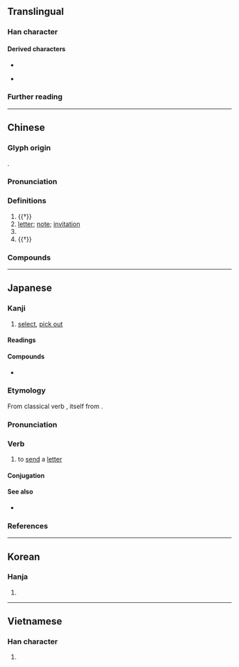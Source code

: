 {{also|東}}
{{character info}}
==Translingual==

===Han character===
{{Han char|rn=75|rad=木|as=05|sn=9|four=50906|canj=DWF|ids=⿻束丷}}

====Derived characters====
* {{l|mul|[[𠋖]], [[𠷬]], [[堜]], [[媡]], [[𢃿]], [[徚]], [[揀]], [[湅]], [[暕]], [[𮌥]], [[楝]], [[㱫]], [[煉]], [[𤗛]], [[瑓]], [[𥈵]], [[朄]], [[𥻂]], [[𧍴]], [[𠒵]], [[諫]]([[谏]]), [[𧹯]], [[𨃀]], [[𨐤]], [[鍊]]([[𫔀]]), [[鰊]]([[𬶠]]), [[𢒞]], [[㪝]], [[㼑]], [[𣍃]], [[𧡴]]([[𫌫]]), [[𣞰]], [[鶫]], [[𣱨]], [[萰]], [[闌]]([[阑]]), [[𬮔]]}}
* {{l|mul|sc=Hant|練}} {{q|Exception: All regions except Japan which contains {{l|mul|東}} instead}}

===Further reading===
{{Han ref|kx=0520.190|dkj=14655|dj=0908.140|hdz=21179.040|uh=67EC}}

----

==Chinese==
{{zh-forms|ss=𫠣|alt=}}

===Glyph origin===
{{Han etym}}
{{Han compound|束|八|t1=tie|t2=individually|ls=ic}}.

===Pronunciation===
{{zh-pron
|m=jiǎn
|c=gaan2
|h=pfs=kián
|md=gāng
|mn=kán
|mn-t=gang2
|w=2ji
|mc=y
|oc=y
|cat=n,pn,v
}}

===Definitions===
{{zh-hanzi}}

# {{†}} {{zh-alt-form|揀|to [[pick]]; to [[select]]}}
# [[letter]]; [[note]]; [[invitation]]
# {{zh-short|柬埔寨|[[Cambodia]]}}
# {{†}} {{zh-alt-form|簡}}

===Compounds===
{{zh-der|折柬|柬埔寨|柬帖|訂婚柬帖|請柬|遴柬}}

----

==Japanese==

===Kanji===
{{ja-kanji|grade=|rs=木05}}

# [[select]], [[pick out]]

====Readings====
{{ja-readings
|goon=けん
|kanon=かん
|kun=えら-ぶ
}}

====Compounds====
* {{ja-r|柬埔寨|^カンボジア|[[Cambodia]]}}

===Etymology===
{{ja-kanjitab|かん|yomi=kanon}}

From classical verb {{m|ja|柬す|tr=kansu}}, itself from {{der|ja|ltc|sort=かん|-}} {{ltc-l|柬}}. {{rfv-etym|ja|sort=かん}}

===Pronunciation===
{{ja-pron|y=ko|かん|acc=1|acc_ref=DJR}}

===Verb===
{{ja-verb-suru|かん}}

# to [[send]] a [[letter]]

====Conjugation====
{{ja-suru|かん}}

====See also====
* {{ja-r|手%紙|て%がみ|[[letter]]}}

===References===
<references/>

----

==Korean==

===Hanja===
{{ko-hanja|hangeul=간}}

# {{rfdef|ko|sort=木05}}

----

==Vietnamese==

===Han character===
{{vi-readings|reading=giản|rs=木05}}

# {{rfdef|vi|sort=木05}}